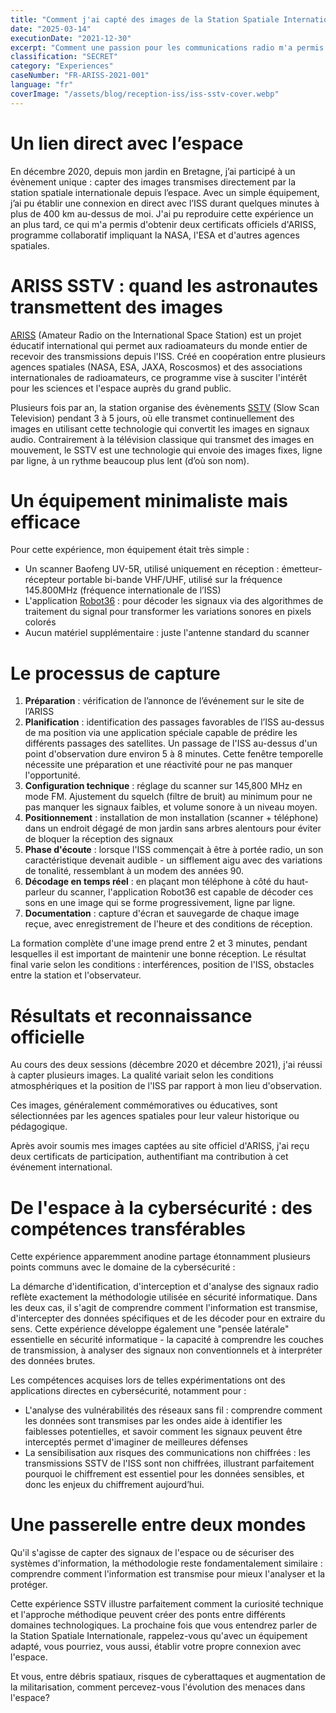 ```yaml
---
title: "Comment j'ai capté des images de la Station Spatiale Internationale"
date: "2025-03-14"
executionDate: "2021-12-30"
excerpt: "Comment une passion pour les communications radio m'a permis de recevoir des images directement de l'ISS et d'obtenir des certificats officiels d'ARISS, programme soutenu par la NASA – une expérience qui partage étonnamment de nombreux aspects méthodologiques avec la cybersécurité."
classification: "SECRET"
category: "Experiences"
caseNumber: "FR-ARISS-2021-001"
language: "fr"
coverImage: "/assets/blog/reception-iss/iss-sstv-cover.webp"
---
```


# Un lien direct avec l’espace

En décembre 2020, depuis mon jardin en Bretagne, j’ai participé à un évènement unique : capter des images transmises directement par la station spatiale internationale depuis l’espace. Avec un simple équipement, j’ai pu établir une connexion en direct avec l’ISS durant quelques minutes à plus de 400 km au-dessus de moi. J'ai pu reproduire cette expérience un an plus tard, ce qui m'a permis d'obtenir deux certificats officiels d'ARISS, programme collaboratif impliquant la NASA, l'ESA et d'autres agences spatiales.

# ARISS SSTV : quand les astronautes transmettent des images

[ARISS](https://www.ariss.org/) (Amateur Radio on the International Space Station) est un projet éducatif international qui permet aux radioamateurs du monde entier de recevoir des transmissions depuis l'ISS. Créé en coopération entre plusieurs agences spatiales (NASA, ESA, JAXA, Roscosmos) et des associations internationales de radioamateurs, ce programme vise à susciter l'intérêt pour les sciences et l'espace auprès du grand public.

Plusieurs fois par an, la station organise des évènements [SSTV](https://en.wikipedia.org/wiki/Slow-scan_television) (Slow Scan Television) pendant 3 à 5 jours, où elle transmet continuellement des images en utilisant cette technologie qui convertit les images en signaux audio. Contrairement à la télévision classique qui transmet des images en mouvement, le SSTV est une technologie qui envoie des images fixes, ligne par ligne, à un rythme beaucoup plus lent (d’où son nom).

# Un équipement minimaliste mais efficace

Pour cette expérience, mon équipement était très simple :
- Un scanner Baofeng UV-5R, utilisé uniquement en réception : émetteur-récepteur portable bi-bande VHF/UHF, utilisé sur la fréquence 145.800MHz (fréquence internationale de l’ISS)
- L'application [Robot36](https://github.com/xdsopl/robot36) : pour décoder les signaux via des algorithmes de traitement du signal pour transformer les variations sonores en pixels colorés
- Aucun matériel supplémentaire : juste l'antenne standard du scanner

<TechnicalImage src="/assets/blog/reception-iss/baofeng-setup.webp" alt="Boafeng UV-5R" caption="Mon équipement minimaliste : un Baofeng UV-5R. Source: wikimedia.org" />

# Le processus de capture

1. **Préparation** : vérification de l’annonce de l’événement sur le site de l’ARISS
2. **Planification** : identification des passages favorables de l’ISS au-dessus de ma position via une application spéciale capable de prédire les différents passages des satellites. Un passage de l'ISS au-dessus d'un point d'observation dure environ 5 à 8 minutes. Cette fenêtre temporelle nécessite une préparation et une réactivité pour ne pas manquer l'opportunité. 
3. **Configuration technique** : réglage du scanner sur 145,800 MHz en mode FM. Ajustement du squelch (filtre de bruit) au minimum pour ne pas manquer les signaux faibles, et volume sonore à un niveau moyen.
4. **Positionnement** : installation de mon installation (scanner + téléphone) dans un endroit dégagé de mon jardin sans arbres alentours pour éviter de bloquer la réception des signaux
5. **Phase d'écoute** : lorsque l'ISS commençait à être à portée radio, un son caractéristique devenait audible - un sifflement aigu avec des variations de tonalité, ressemblant à un modem des années 90.
6. **Décodage en temps réel** : en plaçant mon téléphone à côté du haut-parleur du scanner, l'application Robot36 est capable de décoder ces sons en une image qui se forme progressivement, ligne par ligne.
7. **Documentation** : capture d'écran et sauvegarde de chaque image reçue, avec enregistrement de l'heure et des conditions de réception.

La formation complète d'une image prend entre 2 et 3 minutes, pendant lesquelles il est important de maintenir une bonne réception. Le résultat final varie selon les conditions : interférences, position de l'ISS, obstacles entre la station et l'observateur. 

# Résultats et reconnaissance officielle

Au cours des deux sessions (décembre 2020 et décembre 2021), j'ai réussi à capter plusieurs images. La qualité variait selon les conditions atmosphériques et la position de l'ISS par rapport à mon lieu d'observation.

<TechnicalImage src="/assets/blog/reception-iss/iss-image.webp" alt="Image reçue de l'ISS" caption="Image SSTV captée lors de l'événement ARISS de décembre 2020. Source: Photo personnelle" />

Ces images, généralement commémoratives ou éducatives, sont sélectionnées par les agences spatiales pour leur valeur historique ou pédagogique.

Après avoir soumis mes images captées au site officiel d'ARISS, j'ai reçu deux certificats de participation, authentifiant ma contribution à cet événement international.

<TechnicalImage src="/assets/blog/reception-iss/nasa-diploma.webp" alt="Certificat NASA ARISS" caption="Certificat officiel d'ARISS pour ma participation à l'événement SSTV de 2021. Source: Document personnel" />

# De l'espace à la cybersécurité : des compétences transférables

Cette expérience apparemment anodine partage étonnamment plusieurs points communs avec le domaine de la cybersécurité :

La démarche d'identification, d'interception et d'analyse des signaux radio reflète exactement la méthodologie utilisée en sécurité informatique. Dans les deux cas, il s'agit de comprendre comment l'information est transmise, d'intercepter des données spécifiques et de les décoder pour en extraire du sens.
Cette expérience développe également une "pensée latérale" essentielle en sécurité informatique - la capacité à comprendre les couches de transmission, à analyser des signaux non conventionnels et à interpréter des données brutes.

Les compétences acquises lors de telles expérimentations ont des applications directes en cybersécurité, notamment pour : 
- L'analyse des vulnérabilités des réseaux sans fil : comprendre comment les données sont transmises par les ondes aide à identifier les faiblesses potentielles, et savoir comment les signaux peuvent être interceptés permet d'imaginer de meilleures défenses
- La sensibilisation aux risques des communications non chiffrées : les transmissions SSTV de l'ISS sont non chiffrées, illustrant parfaitement pourquoi le chiffrement est essentiel pour les données sensibles, et donc les enjeux du chiffrement aujourd’hui.

# Une passerelle entre deux mondes

Qu'il s'agisse de capter des signaux de l'espace ou de sécuriser des systèmes d'information, la méthodologie reste fondamentalement similaire : comprendre comment l'information est transmise pour mieux l'analyser et la protéger.

Cette expérience SSTV illustre parfaitement comment la curiosité technique et l'approche méthodique peuvent créer des ponts entre différents domaines technologiques. La prochaine fois que vous entendrez parler de la Station Spatiale Internationale, rappelez-vous qu'avec un équipement adapté, vous pourriez, vous aussi, établir votre propre connexion avec l'espace.

Et vous, entre débris spatiaux, risques de cyberattaques et augmentation de la militarisation, comment percevez-vous l'évolution des menaces dans l'espace?